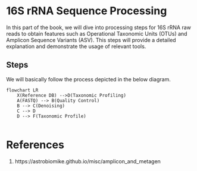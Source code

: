 # 16S rRNA Sequence Processing
In this part of the book, we will dive into processing steps for 16S rRNA raw reads to obtain features such as Operational Taxonomic Units (OTUs) and Amplicon Sequence Variants (ASV). This steps will provide a detailed explanation and demonstrate the usage of relevant tools.


## Steps
We will basically follow the process depicted in the below diagram.

```mermaid
flowchart LR
    X(Reference DB) -->D(Taxonomic Profiling)
    A(FASTQ) --> B(Quality Control)
    B --> C(Denoising)
    C --> D
    D --> F(Taxonomic Profile)


```
# References
1. https://astrobiomike.github.io/misc/amplicon_and_metagen

